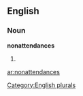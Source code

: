 ==English==

===Noun===
'''nonattendances'''

# {{plural of|[[nonattendance]]}}

[[Category:English plurals]]

[[ar:nonattendances]]